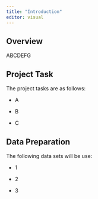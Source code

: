 ```yaml
---
title: "Introduction"
editor: visual
---
```


## Overview

ABCDEFG

## Project Task

The project tasks are as follows:

-   A

-   B

-   C

## Data Preparation

The following data sets will be use:

-   1

-   2

-   3
